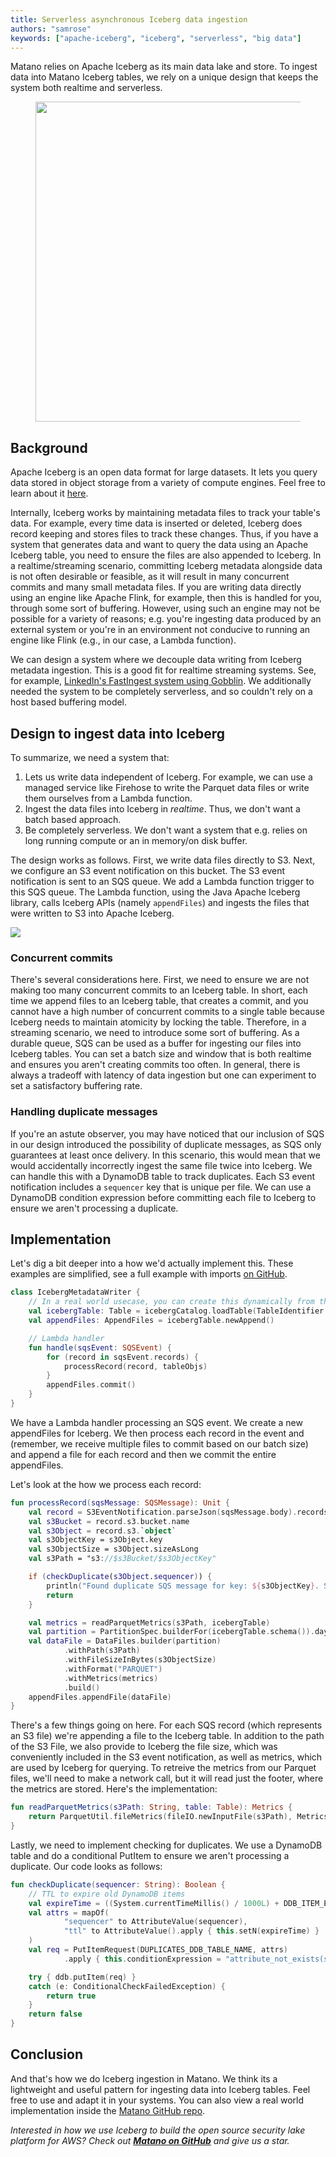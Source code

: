 ```yaml
---
title: Serverless asynchronous Iceberg data ingestion
authors: "samrose"
keywords: ["apache-iceberg", "iceberg", "serverless", "big data"]
---
```



<head>
    <meta property="og:image" content={coverImg}/>
</head>

Matano relies on Apache Iceberg as its main data lake and store. To ingest data into Matano Iceberg tables, we rely on a unique design that keeps the system both realtime and serverless.

<!-- truncate -->

<figure align="center">
    <img width="512px" src={coverImg}/>
</figure>

## Background

Apache Iceberg is an open data format for large datasets. It lets you query data stored in object storage from a variety of compute engines. Feel free to learn about it [here](https://iceberg.apache.org).

Internally, Iceberg works by maintaining metadata files to track your table's data. For example, every time data is inserted or deleted, Iceberg does record keeping and stores files to track these changes. Thus, if you have a system that generates data and want to query the data using an Apache Iceberg table, you need to ensure the files are also appended to Iceberg. In a realtime/streaming scenario, committing Iceberg metadata alongside data is not often desirable or feasible, as it will result in many concurrent commits and many small metadata files. If you are writing data directly using an engine like Apache Flink, for example, then this is handled for you, through some sort of buffering. However, using such an engine may not be possible for a variety of reasons; e.g. you're ingesting data produced by an external system or you're in an environment not conducive to running an engine like Flink (e.g., in our case, a Lambda function).

We can design a system where we decouple data writing from Iceberg metadata ingestion. This is a good fit for realtime streaming systems. See, for example, [LinkedIn's FastIngest system using Gobblin][1]. We additionally needed the system to be completely serverless, and so couldn't rely on a host based buffering model.

## Design to ingest data into Iceberg

To summarize, we need a system that:

1. Lets us write data independent of Iceberg. For example, we can use a managed service like Firehose to write the Parquet data files or write them ourselves from a Lambda function.
2. Ingest the data files into Iceberg in *realtime*. Thus, we don't want a batch based approach.
3. Be completely serverless. We don't want a system that e.g. relies on long running compute or an in memory/on disk buffer.

The design works as follows. First, we write data files directly to S3. Next, we configure an S3 event notification on this bucket. The S3 event notification is sent to an SQS queue. We add a Lambda function trigger to this SQS queue. The Lambda function, using the Java Apache Iceberg library, calls Iceberg APIs (namely `appendFiles`) and ingests the files that were written to S3 into Apache Iceberg.

![](./arch.png)

### Concurrent commits

There's several considerations here. First, we need to ensure we are not making too many concurrent commits to an Iceberg table. In short, each time we append files to an Iceberg table, that creates a commit, and you cannot have a high number of concurrent commits to a single table because Iceberg needs to maintain atomicity by locking the table. Therefore, in a streaming scenario, we need to introduce some sort of buffering. As a durable queue, SQS can be used as a buffer for ingesting our files into Iceberg tables. You can set a batch size and window that is both realtime and ensures you aren't creating commits too often. In general, there is always a tradeoff with latency of data ingestion but one can experiment to set a satisfactory buffering rate.

### Handling duplicate messages

If you're an astute observer, you may have noticed that our inclusion of SQS in our design introduced the possibility of duplicate messages, as SQS only guarantees at least once delivery. In this scenario, this would mean that we would accidentally incorrectly ingest the same file twice into Iceberg. We can handle this with a DynamoDB table to track duplicates. Each S3 event notification includes a `sequencer` key that is unique per file. We can use a DynamoDB condition expression before committing each file to Iceberg to ensure we aren't processing a duplicate.

## Implementation

Let's dig a bit deeper into a how we'd actually implement this. These examples are simplified, see a full example with imports [on GitHub][2].

```kotlin
class IcebergMetadataWriter {
    // In a real world usecase, you can create this dynamically from the data.
    val icebergTable: Table = icebergCatalog.loadTable(TableIdentifier.of(Namespace.of(NAMESPACE), TABLE_NAME))
    val appendFiles: AppendFiles = icebergTable.newAppend()

    // Lambda handler
    fun handle(sqsEvent: SQSEvent) {
        for (record in sqsEvent.records) {
            processRecord(record, tableObjs)
        }
        appendFiles.commit()
    }
}
```
We have a Lambda handler processing an SQS event. We create a new appendFiles for Iceberg. We then process each record in the event and (remember, we receive multiple files to commit based on our batch size) and append a file for each record and then we commit the entire appendFiles.

Let's look at the how we process each record:

```kotlin
fun processRecord(sqsMessage: SQSMessage): Unit {
    val record = S3EventNotification.parseJson(sqsMessage.body).records[0]
    val s3Bucket = record.s3.bucket.name
    val s3Object = record.s3.`object`
    val s3ObjectKey = s3Object.key
    val s3ObjectSize = s3Object.sizeAsLong
    val s3Path = "s3://$s3Bucket/$s3ObjectKey"

    if (checkDuplicate(s3Object.sequencer)) {
        println("Found duplicate SQS message for key: ${s3ObjectKey}. Skipping...")
        return
    }

    val metrics = readParquetMetrics(s3Path, icebergTable)
    val partition = PartitionSpec.builderFor(icebergTable.schema()).day(TIMESTAMP_COLUMN_NAME).build()
    val dataFile = DataFiles.builder(partition)
            .withPath(s3Path)
            .withFileSizeInBytes(s3ObjectSize)
            .withFormat("PARQUET")
            .withMetrics(metrics)
            .build()
    appendFiles.appendFile(dataFile)
}
```

There's a few things going on here. For each SQS record (which represents an S3 file) we're appending a file to the Iceberg table. In addition to the path of the S3 File, we also provide to Iceberg the file size, which was conveniently included in the S3 event notification, as well as metrics, which are used by Iceberg for querying. To retreive the metrics from our Parquet files, we'll need to make a network call, but it will read just the footer, where the metrics are stored. Here's the implementation:

```kotlin
fun readParquetMetrics(s3Path: String, table: Table): Metrics {
    return ParquetUtil.fileMetrics(fileIO.newInputFile(s3Path), MetricsConfig.forTable(table))
}
```

Lastly, we need to implement checking for duplicates. We use a DynamoDB table and do a conditional PutItem to ensure we aren't processing a duplicate. Our code looks as follows:

```kotlin
fun checkDuplicate(sequencer: String): Boolean {
    // TTL to expire old DynamoDB items
    val expireTime = ((System.currentTimeMillis() / 1000L) + DDB_ITEM_EXPIRE_SECONDS).toString()
    val attrs = mapOf(
            "sequencer" to AttributeValue(sequencer),
            "ttl" to AttributeValue().apply { this.setN(expireTime) }
    )
    val req = PutItemRequest(DUPLICATES_DDB_TABLE_NAME, attrs)
            .apply { this.conditionExpression = "attribute_not_exists(sequencer)" }

    try { ddb.putItem(req) }
    catch (e: ConditionalCheckFailedException) {
        return true
    }
    return false
}
```

## Conclusion

And that's how we do Iceberg ingestion in Matano. We think its a lightweight and useful pattern for ingesting data into Iceberg tables. Feel free to use and adapt it in your systems. You can also view a real world implementation inside the [Matano GitHub repo][2].

<p style={{fontSize:"20px"}}>

*Interested in how we use Iceberg to build the open source security lake platform for AWS? Check out [**Matano on GitHub**](https://github.com/matanolabs/matano) and give us a star.*

</p>

[1]: https://engineering.linkedin.com/blog/2021/fastingest-low-latency-gobblin
[2]: https://github.com/matanolabs/matano/blob/main/lib/java/matano/iceberg_metadata/src/main/kotlin/com/matano/iceberg/IcebergMetadataWriter.kt
